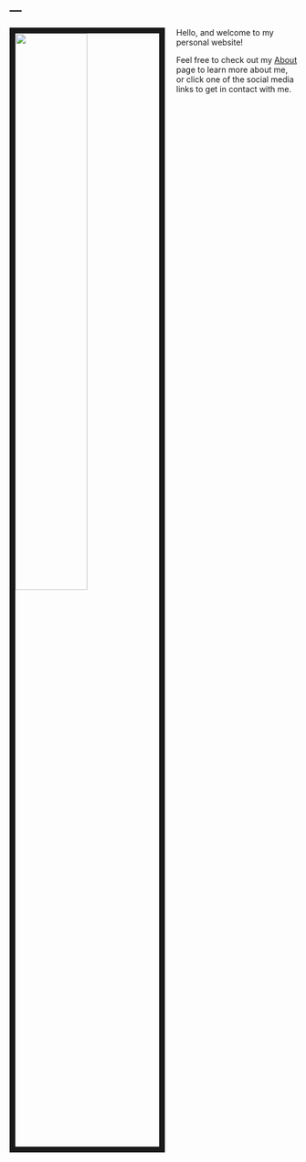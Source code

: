 ---
---

<link rel="stylesheet" href="styles.css" type="text/css">

<img src="images/KyleWeise.jpg" style="width:50%; border:10px solid; margin-right: 20px" align="left">

Hello, and welcome to my personal website!

Feel free to check out my [About](https://www.kyleweise.github.io/about.html) page to learn more about me, or click one of the social media links to get in contact with me.